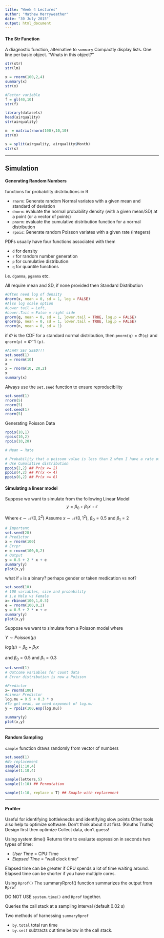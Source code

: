 ```yaml
---
title: "Week 4 Lectures"
author: "Mathew Merryweather"
date: "30 July 2015"
output: html_document
---
```


#### The Str Function
A diagnostic function, alternative to `summary`
Compactly display lists. One line per basic object.
"Whats in this object?"
```r
str(str)
str(lm)
```

```r
x = rnorm(100,2,4)
summary(x)
str(x)

#Factor variable
f = gl(40,10)
str(f)
```

```r
library(datasets)
head(airquality)
str(airquality)
```

```r
m  = matrix(rnorm(100),10,10)
str(m)
```

```r
s = split(airquality, airquality$Month)
str(s)
```

***

## Simulation

#### Generating Random Numbers
functions for probability distributions in R

* `rnorm`: Generate random Normal variates with a given mean and standard of deviation
* `dnorm`: evaluate the normal probability density (with a given mean/SD) at a point (or a vector of points)
* `pnorm`: evaluate the cumulative distribution function for a normal distribution
* `rpois`: Generate random Poisson variates with a given rate (integers)

PDFs usually have four functions associated with them

* `d` for density
* `r` for random number generation
* `p` for cumulative distribution
* `q` for quantile functions

i.e. `dgamma`, `pgamma` etc.

All require mean and SD, if none provided then Standard Distribution
```r
#Often need log of density
dnorm(x, mean = 0, sd = 1, log = FALSE)
#Also log scale option
#Lower tail = Left, 
#Lower.Tail = False = right side
pnorm(q, mean = 0, sd = 1, lower.tail = TRUE, log.p = FALSE)
qnorm(p, mean = 0, sd = 1, lower.tail = TRUE, log.p = FALSE)
rnorm(n, mean = 0, sd = 1)
```

if $\Phi$ is the CDF for a standard normal distribution, then `pnorm(q)` = $\Phi$`(q)` and `qnorm(p)` = $\Phi^-1$ `(p)`.

```r
#ALWAY SET SEED!!!
set.seed(1)
x = rnorm(10)
x
x = rnorm(10, 20,2)
x
summary(x)
```

Always use the `set.seed` function to ensure reproducibility
```r
set.seed(1)
rnorm(5)
rnorm(5)
set.seed(1)
rnorm(5)
```

Generating Poisson Data

```r
rpois(10,1)
rpois(10,2)
rpois(10,20)

# Mean = Rate

# Probability that a poisson value is less than 2 when I have a rate of 2?
# Use Cumulative distribution
ppois(2,2) ## Pr(x <= 2)
ppois(4,2) ## Pr(x <= 4)
ppois(6,2) ## Pr(x <= 6)
```

#### Simulating a linear model
Suppose we want to simulate from the following Linear Model
$$
y = \beta_{0} + \beta_{1}x + \epsilon
$$

Where $\epsilon \sim \mathcal{N} (0,2^2)$ Assume $x \sim \mathcal{N} (0,1^{2})$, $\beta_{0} = 0.5$ and $\beta_{1} = 2$

```r
# Important
set.seed(20)
# Predictor
x = rnorm(100)
# Errpr
e = rnorm(100,0,2)
# Output
y = 0.5 + 2 * x + e
summary(y)
plot(x,y)
```

what if `x` is a binary?
perhaps gender or taken medication vs not?

```r
set.seed(10)
# 100 variables, size and probability
# i.e Male vs Female
x= rbinom(100,1,0.5)
e = rnorm(100,0,2)
y = 0.5 + 2 * x + e
summary(y)
plot(x,y)
```

Suppose we want to simulate from a Poisson model where

$Y \sim Poisson(\mu)$

$log(\mu) = \beta_{0} + \beta_{1}x$

and $\beta_{0} = 0.5$ and $\beta_{1} = 0.3$

```r
set.seed(1)
# Outcome variables for count data
# Error distribution is now a Poisson

#Predictor
x= rnorm(100)
#Linear Predictor
log.mu = 0.5 + 0.3 * x
#To get mean, we need exponent of log.mu
y = rpois(100,exp(log.mu))

summary(y)
plot(x,y)
```

***

#### Random Sampling
`sample` function draws randomly from vector of numbers

```r
set.seed(1)
#No replacement
sample(1:10,4)
sample(1:10,4)

sample(letters,5)
sample(1:10) ## Permutation

sample(1:10, replace = T) ## Smaple with replacement
```

***

#### Profiler
Useful for identifying bottleknecks and identifying slow points
Other tools also help to optimize software.
Don't think about it at first. (Knuths Truths)
Design first then optimize
Collect data, don't guess!

Using system.time()
Returns time to evaluate expression in seconds
two types of time:

* *User Time* = CPU Time
* *Elapsed Time* = "wall clock time"

Elapsed time can be greater if CPU spends a lot of time waiting around.
Elapsed time can be shorter if you have multiple cores.

Using `Rprof()`
The summaryRprof() function summarizes the output from `Rprof`

DO NOT USE `system.time()` and `Rprof` together.

Queries the call stack at a sampling interval (default 0.02 s)

Two methods of harnessing `summaryRprof`

* `by.total` total run time 
* `by.self` subtracts out time below in the call stack.







